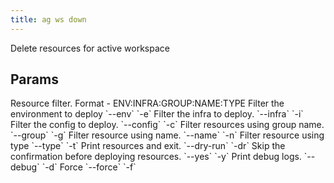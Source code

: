 ```yaml
---
title: ag ws down
---
```


Delete resources for active workspace

## Params

<ResponseField name="resources_filter" type="str">
 Resource filter. Format - ENV:INFRA:GROUP:NAME:TYPE
</ResponseField>
<ResponseField name="env_filter" type="str">
 Filter the environment to deploy `--env` `-e`
</ResponseField>
<ResponseField name="infra_filter" type="str">
 Filter the infra to deploy. `--infra` `-i`
</ResponseField>
<ResponseField name="config_filter" type="str">
 Filter the config to deploy. `--config` `-c`
</ResponseField>
<ResponseField name="group_filter" type="str">
 Filter resources using group name. `--group` `-g`
</ResponseField>
<ResponseField name="name_filter" type="str">
 Filter resource using name. `--name` `-n`
</ResponseField>
<ResponseField name="type_filter" type="str">
 Filter resource using type `--type` `-t`
</ResponseField>
<ResponseField name="dry_run" type="bool">
 Print resources and exit. `--dry-run` `-dr`
</ResponseField>
<ResponseField name="auto_confirm" type="bool">
 Skip the confirmation before deploying resources. `--yes` `-y`
</ResponseField>
<ResponseField name="print_debug_log" type="bool">
 Print debug logs. `--debug` `-d`
</ResponseField>
<ResponseField name="force" type="bool">
 Force `--force` `-f`
</ResponseField>
